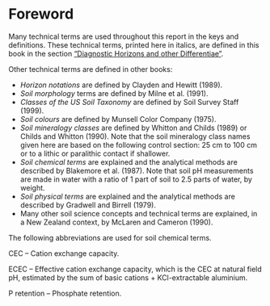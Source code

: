 # Foreword {-}

Many technical terms are used throughout this report in the keys and definitions. These technical terms, printed here in italics, are defined in this book in the section [“Diagnostic Horizons and other Differentiae”](#diagnostics).

Other technical terms are defined in other books:

  * _Horizon notations_ are defined by Clayden and Hewitt (1989).
  * _Soil morphology_ terms are defined by Milne et al. (1991).
  * _Classes of the US Soil Taxonomy_ are defined by Soil Survey Staff (1999).
  * _Soil colours_ are defined by Munsell Color Company (1975).
  * _Soil mineralogy classes_ are defined by Whitton and Childs (1989) or Childs and Whitton (1990). Note that the soil mineralogy class names given here are based on the following control section: 25 cm to 100 cm or to a lithic or paralithic contact if shallower.
  * _Soil chemical terms_ are explained and the analytical methods are described by Blakemore et al. (1987). Note that soil pH measurements are made in water with a ratio of 1 part of soil to 2.5 parts of water, by weight.
  * _Soil physical terms_ are explained and the analytical methods are described by Gradwell and Birrell (1979).
  * Many other soil science concepts and technical terms are explained, in a New Zealand context, by McLaren and Cameron (1990).

The following abbreviations are used for soil chemical terms.

CEC – Cation exchange capacity.

ECEC – Effective cation exchange capacity, which is the CEC at natural field pH, estimated by the sum of basic cations + KCl-extractable aluminium.

P retention – Phosphate retention.
